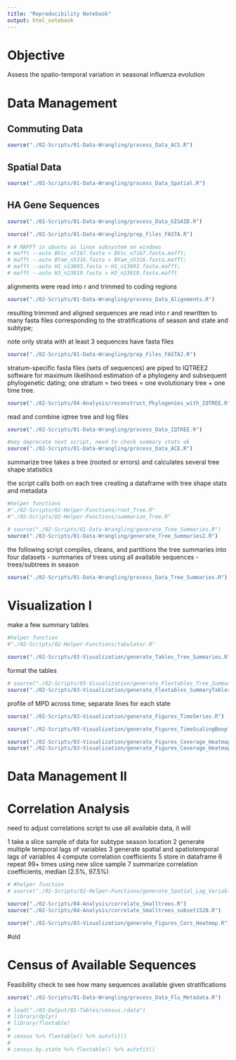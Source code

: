 ---
title: "Reproducibility Notebook"
output: html_notebook
---



# Objective

Assess the spatio-temporal variation in seasonal influenza evolution






# Data Management


## Commuting Data

```{r}
source("./02-Scripts/01-Data-Wrangling/process_Data_ACS.R")
```




## Spatial Data

```{r}
source("./02-Scripts/01-Data-Wrangling/process_Data_Spatial.R")
```






## HA Gene Sequences

```{r}
source("./02-Scripts/01-Data-Wrangling/process_Data_GISAID.R")
```



```{r}
source("./02-Scripts/01-Data-Wrangling/prep_Files_FASTA.R")
```




```{r}
# # MAFFT in ubuntu as linux subsystem on windows
# mafft --auto BVic_n7167.fasta > BVic_n7167.fasta.mafft; 
# mafft --auto BYam_n5316.fasta > BYam_n5316.fasta.mafft; 
# mafft --auto H1_n13893.fasta > H1_n13893.fasta.mafft; 
# mafft --auto H3_n23819.fasta > H3_n23819.fasta.mafft
```


alignments were read into r and trimmed to coding regions

```{r}
source("./02-Scripts/01-Data-Wrangling/process_Data_Alignments.R")
```



resulting trimmed and aligned sequences are read into r and rewritten to many fasta files corresponding to the stratifications of season and state and subtype;

note only strata with at least 3 sequences have fasta files

```{r}
source("./02-Scripts/01-Data-Wrangling/prep_Files_FASTA2.R")
```


stratum-specific fasta files (sets of sequences) are piped to IQTREE2 software for maximum likelihood estimation of a phylogeny and subsequent phylogenetic dating; one stratum = two trees = one evolutionary tree + one time tree.


```{r}
source("./02-Scripts/04-Analysis/reconstruct_Phylogenies_with_IQTREE.R")
```


read and combine iqtree tree and log files

```{r}
source("./02-Scripts/01-Data-Wrangling/process_Data_IQTREE.R")
```



```{r}
#may deprecate next script, need to check summary stats ok
source("./02-Scripts/01-Data-Wrangling/process_Data_ACE.R")
```




<!-- root tree takes the newick tree string and tip labels containing dates and roots the tree -->
summarize tree takes a tree (rooted or errors) and calculates several tree shape statistics

the script calls both on each tree creating a dataframe with tree shape stats and metadata

```{r}
#helper functions
#"./02-Scripts/02-Helper-Functions/root_Tree.R"
#"./02-Scripts/02-Helper-Functions/summarize_Tree.R"

# source("./02-Scripts/01-Data-Wrangling/generate_Tree_Summaries.R")
source("./02-Scripts/01-Data-Wrangling/generate_Tree_Summaries2.R")
```



the following script compiles, cleans, and partitions the tree summaries into four datasets
- summaries of trees using all available sequences
<!-- - summaries of trees including resampled sets -->
<!-- - summaries of trees with resampled averages (one tree per metadata stratum) -->
<!-- - the previous with averages but also a median imputed value for missing data (strata) for subtype H3 (others too extensively missing) -->
- trees/subtrees in season


```{r}
source("./02-Scripts/01-Data-Wrangling/process_Data_Tree_Summaries.R")
```







# Visualization I
make a few summary tables

```{r}
#helper function
#"./02-Scripts/02-Helper-Functions/tabulator.R"

source("./02-Scripts/03-Visualization/generate_Tables_Tree_Summaries.R")
```

format the tables


```{r}
# source("./02-Scripts/03-Visualization/generate_Flextables_Tree_Summaries.R")
source("./02-Scripts/03-Visualization/generate_Flextables_SummaryTables.R")
```




profile of MPD across time; separate lines for each state
```{r}
source("./02-Scripts/03-Visualization/generate_Figures_TimeSeries.R")
```

```{r}
source("./02-Scripts/03-Visualization/generate_Figures_TimeScalingBoxplots.R")
```

```{r}
source("./02-Scripts/03-Visualization/generate_Figures_Coverage_Heatmap.R")
source("./02-Scripts/03-Visualization/generate_Figures_Coverage_Heatmap_Sequences.R")
```



# Data Management II



<!-- temporal lags of tree shape stats calculated here, 1&2 seasons lag -->

<!-- calculate spatial lags (and spatiotemporal lags) -->
<!-- - border sharing neighbors average -->
<!-- - commuting neighbors average weighted by undirected commuter flow volume -->


<!-- ```{r} -->
<!-- #helper function -->
<!-- #"./02-Scripts/02-Helper-Functions/generate_Spatial_Lag_Variable.R" -->

<!-- source("./02-Scripts/01-Data-Wrangling/process_Data_Tree_Summaries2.R") -->
<!-- ``` -->







# Correlation Analysis

need to adjust correlations script to use all available data, it will

1 take a slice sample of data for subtype season location
2 generate multiple temporal lags of variables
3 generate spatial and spatiotemporal lags of variables
4 compute correlation coefficients
5 store in dataframe
6 repeat 99+ times using new slice sample
7 summarize correlation coefficients, median (2.5%, 97.5%)



```{r}
# #helper function
# source("./02-Scripts/02-Helper-Functions/generate_Spatial_Lag_Variable.R")

source("./02-Scripts/04-Analysis/correlate_Smalltrees.R")
source("./02-Scripts/04-Analysis/correlate_Smalltrees_subset1520.R")
```


```{r}
source("./02-Scripts/03-Visualization/generate_Figures_Cors_Heatmap.R")
```



<!-- look at correlations between  -->
<!-- - tree shape stats (removed) -->
<!-- - subtypes -->
<!-- - temporal autocorrelation of mpd -->
<!-- - temporal subtype crosscorrelation of mpd -->
<!-- - spatiotemporal autocorrelation of mpd -->
<!-- - spatiotemporal subtype crosscorrelation of mpd -->

<!-- ```{r} -->
<!-- source("./02-Scripts/04-Analysis/compute_Correlations.R") -->
<!-- ``` -->






#old


# Census of Available Sequences



Feasibility check to see how many sequences available given stratifications
```{r}
source("./02-Scripts/01-Data-Wrangling/process_Data_Flu_Metadata.R")
```



```{r}

# load("./03-Output/01-Tables/census.rdata")
# library(dplyr)
# library(flextable)
# 
# census %>% flextable() %>% autofit()
# 
# census.by.state %>% flextable() %>% autofit()
```







